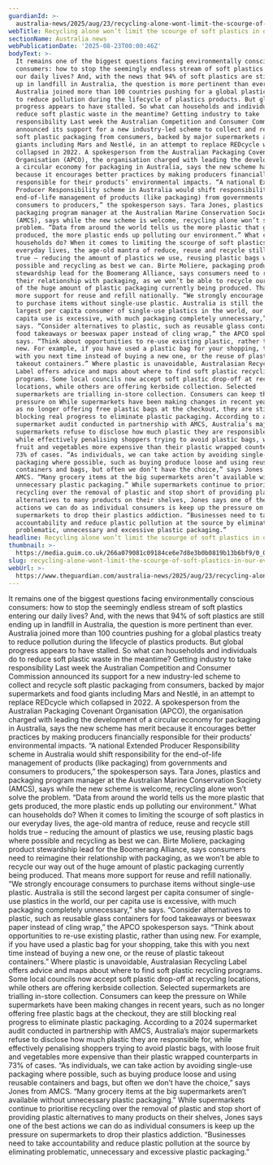 ```yaml
---
guardianId: >-
  australia-news/2025/aug/23/recycling-alone-wont-limit-the-scourge-of-soft-plastics-in-our-everyday-lives
webTitle: Recycling alone won’t limit the scourge of soft plastics in our everyday lives
sectionName: Australia news
webPublicationDate: '2025-08-23T00:00:46Z'
bodyText: >-
  It remains one of the biggest questions facing environmentally conscious
  consumers: how to stop the seemingly endless stream of soft plastics entering
  our daily lives? And, with the news that 94% of soft plastics are still ending
  up in landfill in Australia, the question is more pertinent than ever.
  Australia joined more than 100 countries pushing for a global plastics treaty
  to reduce pollution during the lifecycle of plastics products. But global
  progress appears to have stalled. So what can households and individuals do to
  reduce soft plastic waste in the meantime? Getting industry to take
  responsibility Last week the Australian Competition and Consumer Commission
  announced its support for a new industry-led scheme to collect and recycle
  soft plastic packaging from consumers, backed by major supermarkets and food
  giants including Mars and Nestlé, in an attempt to replace REDcycle which
  collapsed in 2022. A spokesperson from the Australian Packaging Covenant
  Organisation (APCO), the organisation charged with leading the development of
  a circular economy for packaging in Australia, says the new scheme has merit
  because it encourages better practices by making producers financially
  responsible for their products’ environmental impacts. “A national Extended
  Producer Responsibility scheme in Australia would shift responsibility for the
  end-of-life management of products (like packaging) from governments and
  consumers to producers,” the spokesperson says. Tara Jones, plastics and
  packaging program manager at the Australian Marine Conservation Society
  (AMCS), says while the new scheme is welcome, recycling alone won’t solve the
  problem. “Data from around the world tells us the more plastic that gets
  produced, the more plastic ends up polluting our environment.” What can
  households do? When it comes to limiting the scourge of soft plastics in our
  everyday lives, the age-old mantra of reduce, reuse and recycle still holds
  true – reducing the amount of plastics we use, reusing plastic bags where
  possible and recycling as best we can. Birte Moliere, packaging product
  stewardship lead for the Boomerang Alliance, says consumers need to reimagine
  their relationship with packaging, as we won’t be able to recycle our way out
  of the huge amount of plastic packaging currently being produced. That means
  more support for reuse and refill nationally. “We strongly encourage consumers
  to purchase items without single-use plastic. Australia is still the second
  largest per capita consumer of single-use plastics in the world, our per
  capita use is excessive, with much packaging completely unnecessary,” she
  says. “Consider alternatives to plastic, such as reusable glass containers for
  food takeaways or beeswax paper instead of cling wrap,” the APCO spokesperson
  says. “Think about opportunities to re-use existing plastic, rather than using
  new. For example, if you have used a plastic bag for your shopping, take this
  with you next time instead of buying a new one, or the reuse of plastic
  takeout containers.” Where plastic is unavoidable, Australasian Recycling
  Label offers advice and maps about where to find soft plastic recycling
  programs. Some local councils now accept soft plastic drop-off at recycling
  locations, while others are offering kerbside collection. Selected
  supermarkets are trialling in-store collection. Consumers can keep the
  pressure on While supermarkets have been making changes in recent years, such
  as no longer offering free plastic bags at the checkout, they are still
  blocking real progress to eliminate plastic packaging. According to a 2024
  supermarket audit conducted in partnership with AMCS, Australia’s major
  supermarkets refuse to disclose how much plastic they are responsible for,
  while effectively penalising shoppers trying to avoid plastic bags, with loose
  fruit and vegetables more expensive than their plastic wrapped counterparts in
  73% of cases. “As individuals, we can take action by avoiding single-use
  packaging where possible, such as buying produce loose and using reusable
  containers and bags, but often we don’t have the choice,” says Jones from
  AMCS. “Many grocery items at the big supermarkets aren’t available without
  unnecessary plastic packaging.” While supermarkets continue to prioritise
  recycling over the removal of plastic and stop short of providing plastic
  alternatives to many products on their shelves, Jones says one of the best
  actions we can do as individual consumers is keep up the pressure on
  supermarkets to drop their plastics addiction. “Businesses need to take
  accountability and reduce plastic pollution at the source by eliminating
  problematic, unnecessary and excessive plastic packaging.”
headline: Recycling alone won’t limit the scourge of soft plastics in our everyday lives
thumbnail: >-
  https://media.guim.co.uk/266a079081c09184ce6e7d8e3b0b0819b13b6bf9/0_0_2500_2000/500.jpg
slug: recycling-alone-wont-limit-the-scourge-of-soft-plastics-in-our-everyday-lives
webUrl: >-
  https://www.theguardian.com/australia-news/2025/aug/23/recycling-alone-wont-limit-the-scourge-of-soft-plastics-in-our-everyday-lives
---
```

It remains one of the biggest questions facing environmentally conscious consumers: how to stop the seemingly endless stream of soft plastics entering our daily lives? And, with the news that 94% of soft plastics are still ending up in landfill in Australia, the question is more pertinent than ever. Australia joined more than 100 countries pushing for a global plastics treaty to reduce pollution during the lifecycle of plastics products. But global progress appears to have stalled. So what can households and individuals do to reduce soft plastic waste in the meantime? Getting industry to take responsibility Last week the Australian Competition and Consumer Commission announced its support for a new industry-led scheme to collect and recycle soft plastic packaging from consumers, backed by major supermarkets and food giants including Mars and Nestlé, in an attempt to replace REDcycle which collapsed in 2022. A spokesperson from the Australian Packaging Covenant Organisation (APCO), the organisation charged with leading the development of a circular economy for packaging in Australia, says the new scheme has merit because it encourages better practices by making producers financially responsible for their products’ environmental impacts. “A national Extended Producer Responsibility scheme in Australia would shift responsibility for the end-of-life management of products (like packaging) from governments and consumers to producers,” the spokesperson says. Tara Jones, plastics and packaging program manager at the Australian Marine Conservation Society (AMCS), says while the new scheme is welcome, recycling alone won’t solve the problem. “Data from around the world tells us the more plastic that gets produced, the more plastic ends up polluting our environment.” What can households do? When it comes to limiting the scourge of soft plastics in our everyday lives, the age-old mantra of reduce, reuse and recycle still holds true – reducing the amount of plastics we use, reusing plastic bags where possible and recycling as best we can. Birte Moliere, packaging product stewardship lead for the Boomerang Alliance, says consumers need to reimagine their relationship with packaging, as we won’t be able to recycle our way out of the huge amount of plastic packaging currently being produced. That means more support for reuse and refill nationally. “We strongly encourage consumers to purchase items without single-use plastic. Australia is still the second largest per capita consumer of single-use plastics in the world, our per capita use is excessive, with much packaging completely unnecessary,” she says. “Consider alternatives to plastic, such as reusable glass containers for food takeaways or beeswax paper instead of cling wrap,” the APCO spokesperson says. “Think about opportunities to re-use existing plastic, rather than using new. For example, if you have used a plastic bag for your shopping, take this with you next time instead of buying a new one, or the reuse of plastic takeout containers.” Where plastic is unavoidable, Australasian Recycling Label offers advice and maps about where to find soft plastic recycling programs. Some local councils now accept soft plastic drop-off at recycling locations, while others are offering kerbside collection. Selected supermarkets are trialling in-store collection. Consumers can keep the pressure on While supermarkets have been making changes in recent years, such as no longer offering free plastic bags at the checkout, they are still blocking real progress to eliminate plastic packaging. According to a 2024 supermarket audit conducted in partnership with AMCS, Australia’s major supermarkets refuse to disclose how much plastic they are responsible for, while effectively penalising shoppers trying to avoid plastic bags, with loose fruit and vegetables more expensive than their plastic wrapped counterparts in 73% of cases. “As individuals, we can take action by avoiding single-use packaging where possible, such as buying produce loose and using reusable containers and bags, but often we don’t have the choice,” says Jones from AMCS. “Many grocery items at the big supermarkets aren’t available without unnecessary plastic packaging.” While supermarkets continue to prioritise recycling over the removal of plastic and stop short of providing plastic alternatives to many products on their shelves, Jones says one of the best actions we can do as individual consumers is keep up the pressure on supermarkets to drop their plastics addiction. “Businesses need to take accountability and reduce plastic pollution at the source by eliminating problematic, unnecessary and excessive plastic packaging.”
